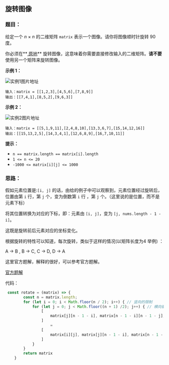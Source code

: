## 旋转图像
<div className='flex items-center'>
    <ChipDifficult content={'中等'} className='mr-2 text-middleText' />
    <ChipLink
        href={'https://leetcode.cn/problems/rotate-image/description/'}
        content={'No.48 旋转图像'}
    />
</div>

### 题目：

给定一个 *n* × *n* 的二维矩阵 `matrix` 表示一个图像。请你将图像顺时针旋转 90 度。

你必须在**[ 原地](https://baike.baidu.com/item/原地算法)** 旋转图像，这意味着你需要直接修改输入的二维矩阵。**请不要** 使用另一个矩阵来旋转图像。

**示例 1：**

![实例1图片地址](https://assets.leetcode.com/uploads/2020/08/28/mat1.jpg)

```
输入：matrix = [[1,2,3],[4,5,6],[7,8,9]]
输出：[[7,4,1],[8,5,2],[9,6,3]]
```

**示例 2：**

![实例2图片地址](https://assets.leetcode.com/uploads/2020/08/28/mat2.jpg)

```
输入：matrix = [[5,1,9,11],[2,4,8,10],[13,3,6,7],[15,14,12,16]]
输出：[[15,13,2,5],[14,3,4,1],[12,6,8,9],[16,7,10,11]]
```

**提示：**

- `n == matrix.length == matrix[i].length`
- `1 <= n <= 20`
- `-1000 <= matrix[i][j] <= 1000`

### 思路：

假如元素位置是:`[i, j]` 的话，由给的例子中可以观察到，元素位置经过旋转后，位置由第 `i` 行，第 `j` 个，变为倒数第 `i` 行 ，第 `j` 个。（这里说的是位置，而不是元素下标）

将其位置转换为对应的下标，即：元素由 `[i, j]`，变为 `[j, nums.length - 1 - i]`。

这既是旋转前后元素对应的坐标变化。

根据旋转的特性可以知道，每次旋转，类似于这样的情况(以矩阵长度为4 举例) ：

A -> B , B -> C, C -> D, D -> A

这里官方题解，解释的很好，可以参考官方题解。

[官方题解](https://leetcode.cn/problems/rotate-image/solutions/526980/xuan-zhuan-tu-xiang-by-leetcode-solution-vu3m/)



代码：

```javascript
 const rotate = (matrix) => {
        const n = matrix.length;
        for (let i = 0; i < Math.floor(n / 2); i++) { // 竖向的限制
            for (let j = 0; j < Math.floor((n + 1) /2); j++) { // 横向循环的限制
                [
                    matrix[j][n - 1 - i], matrix[n - 1 - i][n - 1 - j], matrix[n - 1 - j][i], matrix[i][j] // 旋转后的位置
                ]
                    =
                [
                    matrix[i][j], matrix[j][n - 1 - i], matrix[n - 1 - i][n - 1 - j], matrix[n - 1 - j][i] // 对应旋转前的位置
                ]
            }
        }
        return matrix
    }
```


